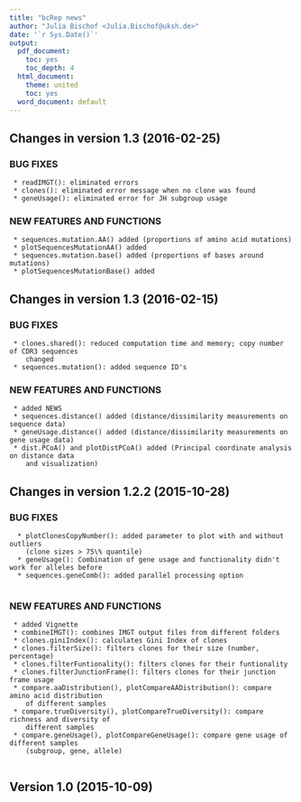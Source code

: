 ```yaml
---
title: "bcRep news"
author: "Julia Bischof <Julia.Bischof@uksh.de>"
date: '`r Sys.Date()`'
output:
  pdf_document:
    toc: yes
    toc_depth: 4
  html_document:
    theme: united
    toc: yes
  word_document: default
---
```


## Changes in version 1.3 (2016-02-25)

### BUG FIXES

     * readIMGT(): eliminated errors
     * clones(): eliminated error message when no clone was found
     * geneUsage(): eliminated error for JH subgroup usage
    

### NEW FEATURES AND FUNCTIONS
      
     * sequences.mutation.AA() added (proportions of amino acid mutations)
     * plotSequencesMutationAA() added
     * sequences.mutation.base() added (proportions of bases around mutations)
     * plotSequencesMutationBase() added


## Changes in version 1.3 (2016-02-15)

### BUG FIXES

     * clones.shared(): reduced computation time and memory; copy number of CDR3 sequences 
        changed
     * sequences.mutation(): added sequence ID's
    

### NEW FEATURES AND FUNCTIONS
      
     * added NEWS
     * sequences.distance() added (distance/dissimilarity measurements on sequence data)
     * geneUsage.distance() added (distance/dissimilarity measurements on gene usage data)
     * dist.PCoA() and plotDistPCoA() added (Principal coordinate analysis on distance data
        and visualization)



## Changes in version 1.2.2 (2015-10-28)

### BUG FIXES

      * plotClonesCopyNumber(): added parameter to plot with and without outliers 
        (clone sizes > 75\% quantile)
      * geneUsage(): Combination of gene usage and functionality didn't work for alleles before
      * sequences.geneComb(): added parallel processing option
      

### NEW FEATURES AND FUNCTIONS
      
     * added Vignette
     * combineIMGT(): combines IMGT output files from different folders
     * clones.giniIndex(): calculates Gini Index of clones
     * clones.filterSize(): filters clones for their size (number, percentage)
     * clones.filterFuntionality(): filters clones for their funtionality
     * clones.filterJunctionFrame(): filters clones for their junction frame usage
     * compare.aaDistribution(), plotCompareAADistribution(): compare amino acid distribution 
        of different samples
     * compare.trueDiversity(), plotCompareTrueDiversity(): compare richness and diversity of 
        different samples
     * compare.geneUsage(), plotCompareGeneUsage(): compare gene usage of different samples 
        (subgroup, gene, allele)
     
## Version 1.0 (2015-10-09)
